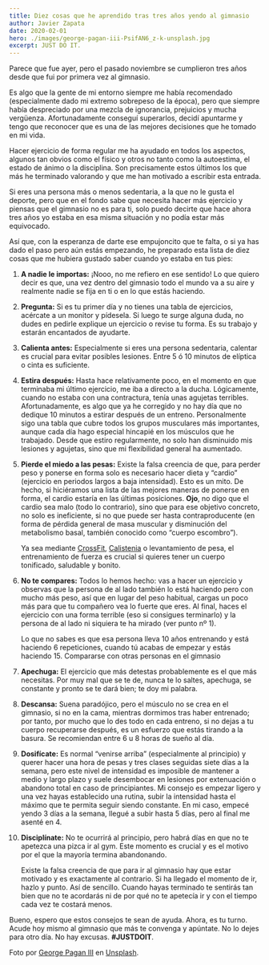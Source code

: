 ```yaml
---
title: Diez cosas que he aprendido tras tres años yendo al gimnasio
author: Javier Zapata
date: 2020-02-01
hero: ./images/george-pagan-iii-PsifAN6_z-k-unsplash.jpg
excerpt: JUST DO IT.
---
```

Parece que fue ayer, pero el pasado noviembre se cumplieron tres años desde que fui por primera vez al gimnasio.

Es algo que la gente de mi entorno siempre me había recomendado (especialmente dado mi extremo sobrepeso de la época), pero que siempre había despreciado por una mezcla de ignorancia, prejuicios y mucha vergüenza. Afortunadamente conseguí superarlos, decidí apuntarme y tengo que reconocer que es una de las mejores decisiones que he tomado en mi vida.

Hacer ejercicio de forma regular me ha ayudado en todos los aspectos, algunos tan obvios como el físico y otros no tanto como la autoestima, el estado de ánimo o la disciplina. Son precisamente estos últimos los que más he terminado valorando y que me han motivado a escribir esta entrada.

Si eres una persona más o menos sedentaria, a la que no le gusta el deporte, pero que en el fondo sabe que necesita hacer más ejercicio y piensas que el gimnasio no es para ti, solo puedo decirte que hace ahora tres años yo estaba en esa misma situación y no podía estar más equivocado.

Así que, con la esperanza de darte ese empujoncito que te falta, o si ya has dado el paso pero aún estás empezando, he preparado esta lista de diez cosas que me hubiera gustado saber cuando yo estaba en tus pies:

1. **A nadie le importas:** ¡Nooo, no me refiero en ese sentido! Lo que quiero decir es que, una vez dentro del gimnasio todo el mundo va a su aire y realmente nadie se fija en ti o en lo que estás haciendo.

2. **Pregunta:** Si es tu primer día y no tienes una tabla de ejercicios, acércate a un monitor y pídesela. Si luego te surge alguna duda, no dudes en pedirle explique un ejercicio o revise tu forma. Es su trabajo y estarán encantados de ayudarte.

3. **Calienta antes:** Especialmente si eres una persona sedentaria, calentar es crucial para evitar posibles lesiones. Entre 5 ó 10 minutos de elíptica o cinta es suficiente.

4. **Estira después:** Hasta hace relativamente poco, en el momento en que terminaba mi último ejercicio, me iba a directo a la ducha. Lógicamente, cuando no estaba con una contractura, tenía unas agujetas terribles. Afortunadamente, es algo que ya he corregido y no hay día que no dedique 10 minutos a estirar después de un entreno. Personalmente sigo una tabla que cubre todos los grupos musculares más importantes, aunque cada día hago especial hincapié en los músculos que he trabajado. Desde que estiro regularmente, no solo han disminuido mis lesiones y agujetas, sino que mi flexibilidad general ha aumentado.

5. **Pierde el miedo a las pesas:** Existe la falsa creencia de que, para perder peso y ponerse en forma solo es necesario hacer dieta y “cardio” (ejercicio en periodos largos a baja intensidad). Esto es un mito. De hecho, si hiciéramos una lista de las mejores maneras de ponerse en forma, el cardio estaría en las últimas posiciones. **Ojo**, no digo que el cardio sea malo (todo lo contrario), sino que para ese objetivo concreto, no solo es ineficiente, si no que puede ser hasta contraproducente (en forma de pérdida general de masa muscular y disminución del metabolismo basal, también conocido como “cuerpo escombro”).

	Ya sea mediante [CrossFit](https://es.wikipedia.org/wiki/CrossFit), [Calistenia](https://es.wikipedia.org/wiki/Calistenia) o levantamiento de pesa, el entrenamiento de fuerza es crucial si quieres tener un cuerpo tonificado, saludable y bonito.

6. **No te compares:** Todos lo hemos hecho: vas a hacer un ejercicio y observas que la persona de al lado también lo está haciendo pero con mucho más peso, así que en lugar del peso habitual, cargas un poco más para que tu compañero vea lo fuerte que eres. Al final, haces el ejercicio con una forma terrible (eso si consigues terminarlo) y la persona de al lado ni siquiera te ha mirado (ver punto nº 1).

	Lo que no sabes es que esa persona lleva 10 años entrenando y está haciendo 6 repeticiones, cuando tú acabas de empezar y estás haciendo 15. Compararse con otras personas en el gimnasio

7. **Apechuga:** El ejercicio que más detestas probablemente es el que más necesitas. Por muy mal que se te de, nunca te lo saltes, apechuga, se constante y pronto se te dará bien; te doy mi palabra.

8. **Descansa:** Suena paradójico, pero el músculo no se crea en el gimnasio, si no en la cama, mientras dormimos tras haber entrenado; por tanto, por mucho que lo des todo en cada entreno, si no dejas a tu cuerpo recuperarse después, es un esfuerzo que estás tirando a la basura. Se recomiendan entre 6 u 8 horas de sueño al día.

9. **Dosifícate:** Es normal “venirse arriba” (especialmente al principio) y querer hacer una hora de pesas y tres clases seguidas siete días a la semana, pero este nivel de intensidad es imposible de mantener a medio y largo plazo y suele desembocar en lesiones por extenuación o abandono total en caso de principiantes. Mi consejo es empezar ligero y una vez hayas establecido una rutina, subir la intensidad hasta el máximo que te permita seguir siendo constante. En mi caso, empecé yendo 3 días a la semana, llegué a subir hasta 5 días, pero al final me asenté en 4.

10. **Disciplínate:** No te ocurrirá al principio, pero habrá días en que no te apetezca una pizca ir al gym. Este momento es crucial y es el motivo por el que la mayoría termina abandonando.

	Existe la falsa creencia de que para ir al gimnasio hay que estar motivado y es exactamente al contrario. Si ha llegado el momento de ir, hazlo y punto. Así de sencillo. Cuando hayas terminado te sentirás tan bien que no te acordarás ni de por qué no te apetecía ir y con el tiempo cada vez te costará menos.

Bueno, espero que estos consejos te sean de ayuda. Ahora, es tu turno. Acude hoy mismo al gimnasio que más te convenga y apúntate. No lo dejes para otro día. No hay excusas. **\#JUSTDOIT**.

Foto por [George Pagan III](https://unsplash.com/@gpthree?utm_source=unsplash&utm_medium=referral&utm_content=creditCopyText) en [Unsplash](https://unsplash.com/collections/9475301/dracones/5ee0457b6a6cb92a78cb6e138f561b92?utm_source=unsplash&utm_medium=referral&utm_content=creditCopyText).
